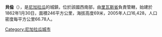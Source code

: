 '''貝倫'''（{{lang-es|Belén}}），是[[尼加拉瓜|尼加拉瓜]]的城鎮，位於該國西南部，由[[里瓦斯省|里瓦斯省]]負責管轄，始建於1862年1月30日，面積246平方公里，海拔高度69米，2005年人口16,428，人口密度每平方公里66.78人。

{{Coord|11|30|N|85|53|W|source:itwiki_region:NI|display=title}}

{{Nicaragua-geo-stub}}
[[Category:尼加拉瓜城市|Category:尼加拉瓜城市]]